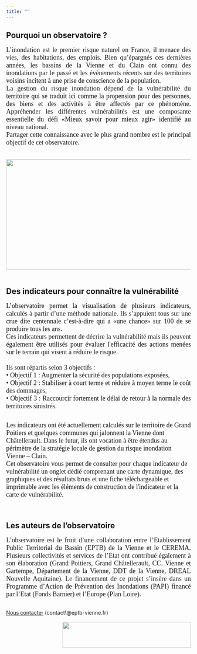 ```yaml
---
title: ""
---
```


## Pourquoi un observatoire ?
```{=html}

<p align="justify">

<font size="4.5px" face="calibri"> L’inondation est le premier risque naturel en France, il menace des vies, des habitations, des emplois. Bien qu’épargnés ces dernières années, les bassins de la Vienne et du Clain ont connu des inondations par le passé et les évènements récents sur des territoires voisins incitent à une prise de conscience de la population.<br> La gestion du risque inondation dépend de la vulnérabilité du territoire qui se traduit ici comme la propension pour des personnes, des biens et des activités à être affectés par ce phénomène. Appréhender les différentes vulnérabilités est une composante essentielle du défi «Mieux savoir pour mieux agir» identifié au niveau national.<br> Partager cette connaissance avec le plus grand nombre est le principal objectif de cet observatoire.<br><br> </font>

</p>

<img src="images/crues.jpg" height="300px" width="788px" align="center"/> <br/><br/>
```

## Des indicateurs pour connaître la vulnérabilité
```{=html}
<p align="justify">

<font size="4.5px" face="calibri"> L’observatoire permet la visualisation de plusieurs indicateurs, calculés à partir d’une méthode nationale. Ils s’appuient tous sur une crue dite centennale c’est-à-dire qui a «une chance» sur 100 de se produire tous les ans.<br> Ces indicateurs permettent de décrire la vulnérabilité mais ils peuvent également être utilisés pour évaluer l'efficacité des actions menées sur le terrain qui visent à réduire le risque.<br><br> Ils sont répartis selon 3 objectifs : <br> • Objectif 1 : Augmenter la sécurité des populations exposées, <br> • Objectif 2 : Stabiliser à court terme et réduire à moyen terme le coût des dommages, <br> • Objectif 3 : Raccourcir fortement le délai de retour à la normale des territoires sinistrés. <br> </font>

</p>

<br> <font size="4.5px" face="calibri"> Les indicateurs ont été actuellement calculés sur le territoire de Grand Poitiers et quelques communes qui jalonnent la Vienne dont Châtellerault. Dans le futur, ils ont vocation à être étendus au périmètre de la stratégie locale de gestion du risque inondation Vienne – Clain.<br> Cet observatoire vous permet de consulter pour chaque indicateur de vulnérabilité un onglet dédié comprenant une carte dynamique, des graphiques et des résultats bruts et une fiche téléchargeable et imprimable avec les éléments de construction de l'indicateur et la carte de vulnérabilité. </font>

</p>
```
<br>

## Les auteurs de l’observatoire
```{=html}
<p align="justify">

<font size="4.5px" face="calibri"> L’observatoire est le fruit d’une collaboration entre l’Etablissement Public Territorial du Bassin (EPTB) de la Vienne et le CEREMA. Plusieurs collectivités et services de l’Etat ont contribué également à son élaboration (Grand Poitiers, Grand Châtellerault, CC. Vienne et Gartempe, Département de la Vienne, DDT de la Vienne, DREAL Nouvelle Aquitaine). Le financement de ce projet s’insère dans un Programme d’Action de Prévention des Inondations (PAPI) financé par l’Etat (Fonds Barnier) et l’Europe (Plan Loire). <br></font>

</p>

<br> <a href="mailto:contact@eptb-vienne.fr" target=_blank><i class="fa fa-comments fa-1x"></i>Nous contacter</a> (contact\@eptb-vienne.fr) <br><br> <img src="images/logo_financeurs.png" height="70px" width="350px" align="right"/>
```
